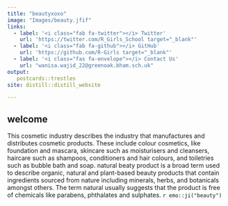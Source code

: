 ```yaml
---
title: "beautyxoxo"
image: "Images/beauty.jfif"
links:
  - label: '<i class="fab fa-twitter"></i> Twitter'
    url: 'https://twitter.com/R_Girls_School target="_blank"'
  - label: '<i class="fab fa-github"></i> GitHub'
    url: 'https://github.com/R-Girls target="_blank"'
  - label: '<i class="fas fa-envelope"></i> Contact Us'
    url: "wanisa.wajid_22@greenoak.bham.sch.uk" 
output:
   postcards::trestles
site: distill::distill_website

---
```

 
## welcome

This cosmetic industry describes the industry that manufactures and distributes cosmetic products. These include colour cosmetics, like foundation and mascara, skincare such as moisturisers and cleansers, haircare such as shampoos, conditioners and hair colours, and toiletries such as bubble bath and soap.
natural beaty product is a broad term used to describe organic, natural and plant-based beauty products that contain ingredients sourced from nature including minerals, herbs, and botanicals amongst others. The term natural usually suggests that the product is free of chemicals like parabens, phthalates and sulphates. `r emo::ji("beauty")` 